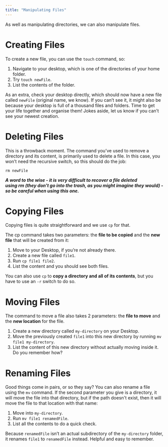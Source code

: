 ```yaml
---
title: "Manipulating Files"
---
```


As well as manipulating directories, we can also manipulate files.

# Creating Files

To create a new file, you can use the `touch` command, so:

1. Navigate to your desktop, which is one of the directories of your home folder.
2. Try `touch newFile`.
3. List the contents of the folder.

As an extra, check your desktop directly, which should now have a new file called `newFile` (original name, we know). If you can’t see it, it might also be because your desktop is full of a thousand files and folders. Time to get your life together and organise them!
Jokes aside, let us know if you can’t see your newest creation.

# Deleting Files

This is a throwback moment. The command you’ve used to remove a directory and its content, is primarily used to delete a file.
In this case, you won’t need the recursive switch, so this should do the job:

`rm newFile`

***A word to the wise - it is very difficult to recover a file deleted using rm (they don't go into the trash, as you might imagine they would) - so be careful when using this one.***

# Copying Files

Copying files is quite straightforward and we use `cp` for that.

The cp command takes two parameters: the **file to be copied** and the **new file** that will be created from it:

1. Move to your Desktop, if you’re not already there.
2. Create a new file called `file1`.
3. Run `cp file1 file2`.
4. List the content and you should see both files.

You can also use `cp` to **copy a directory and all of its contents**, but you have to use an `-r` switch to do so.

# Moving Files

The command to move a file also takes 2 parameters: the **file to move** and the **new location** for the file.

1. Create a new directory called `my-directory` on your Desktop.
2. Move the previously created `file1` into this new directory by running `mv file1 my-directory`.
3. List the content of this new directory without actually moving inside it. Do you remember how?

# Renaming Files

Good things come in pairs, or so they say?
You can also rename a file using the `mv` command. If the second parameter you give is a directory, it will move the file into that directory, but if the path doesn't exist, then it will move the file to that location with that name:

1. Move into `my-directory`.
2. Run `mv file1 renamedFile`.
3. List all the contents to do a quick check.

Because `renamedFile` isn’t an actual subdirectory of the `my-directory` folder, it renames `file1` to `renamedFile` instead.
Helpful and easy to remember.
